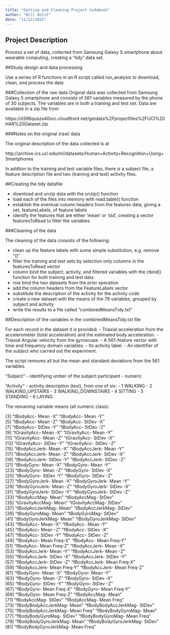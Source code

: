 ```yaml
---
title: "Getting and Cleaning Project Codebook"
author: "Bill Holst"
date: "11/12/2015"
---
```


## Project Description

Process a set of data, collected from Samsung Galaxy S smartphone about wearable computing, creating a "tidy" data set. 

##Study design and data processing

Use a series of R functions in an R script called run_analysis to download, clean, and process the data

###Collection of the raw data
Original data was collected from Samsung Galaxy 5 smartphone and consists of 561 variables measured by the phone of 30 subjects.  The variables are in both a training and test set.  Data are available in a zip file from

https://d396qusza40orc.cloudfront.net/getdata%2Fprojectfiles%2FUCI%20HAR%20Dataset.zip 

###Notes on the original (raw) data 

The original description of the data collected is at 

http://archive.ics.uci.edu/ml/datasets/Human+Activity+Recognition+Using+Smartphones 

In addtion to the training and test variable files, there is a subject file, a feature description file and two (training and test) activity files.  

##Creating the tidy datafile

- download and unzip data with the unzip() function
- load each of the files into memory with read.table() function
- establish the eventual column headers from the features data, giving a set, featureLabels, of feature labels
- identify the features that are either 'mean' or 'std', creating a vector featuresToRead to filter the variables

###Cleaning of the data

The cleaning of the data consists of the following:

- clean up the feature labels with some simple substitution, e.g. remove "()"
- filter the training and test sets by selection only columns in the featuresToRead vector
- column bind the subject, activity, and filtered variables with the cbind() function for both training and test data
- row bind the two datasets from the prior operation
- add the column headers from the FeatureLabels vector
- substitute the description of the activity for the activity code
- create a new dataset with the means of the 79 variables, grouped by subject and activity
- write the results to a file called "combinedMeansTidy.txt"

##Description of the variables in the combinedMeansTidy.txt file

For each record in the dataset it is provided: 
- Triaxial acceleration from the accelerometer (total acceleration) and the estimated body acceleration. 
- Triaxial Angular velocity from the gyroscope. 
- A 561-feature vector with time and frequency domain variables. 
- Its activity label. 
- An identifier of the subject who carried out the experiment.

The script removes all but the mean and standard deviations from the 561 variables.

 "Subject" - identifying umber of the subject participant - numeric
 
 "Activity" - activity description (text), from one of six: 
 - 1            WALKING
 - 2   WALKING_UPSTAIRS
 - 3 WALKING_DOWNSTAIRS
 - 4            SITTING
 - 5           STANDING
 - 6             LAYING
  
 The remaining variable means (all numeric class):
 
 [3] "tBodyAcc- Mean -X"               "tBodyAcc- Mean -Y"              
 [5] "tBodyAcc- Mean -Z"               "tBodyAcc- StDev -X"             
 [7] "tBodyAcc- StDev -Y"              "tBodyAcc- StDev -Z"             
 [9] "tGravityAcc- Mean -X"            "tGravityAcc- Mean -Y"           
[11] "tGravityAcc- Mean -Z"            "tGravityAcc- StDev -X"          
[13] "tGravityAcc- StDev -Y"           "tGravityAcc- StDev -Z"          
[15] "tBodyAccJerk- Mean -X"           "tBodyAccJerk- Mean -Y"          
[17] "tBodyAccJerk- Mean -Z"           "tBodyAccJerk- StDev -X"         
[19] "tBodyAccJerk- StDev -Y"          "tBodyAccJerk- StDev -Z"         
[21] "tBodyGyro- Mean -X"              "tBodyGyro- Mean -Y"             
[23] "tBodyGyro- Mean -Z"              "tBodyGyro- StDev -X"            
[25] "tBodyGyro- StDev -Y"             "tBodyGyro- StDev -Z"            
[27] "tBodyGyroJerk- Mean -X"          "tBodyGyroJerk- Mean -Y"         
[29] "tBodyGyroJerk- Mean -Z"          "tBodyGyroJerk- StDev -X"        
[31] "tBodyGyroJerk- StDev -Y"         "tBodyGyroJerk- StDev -Z"        
[33] "tBodyAccMag- Mean "              "tBodyAccMag- StDev "            
[35] "tGravityAccMag- Mean "           "tGravityAccMag- StDev "         
[37] "tBodyAccJerkMag- Mean "          "tBodyAccJerkMag- StDev "        
[39] "tBodyGyroMag- Mean "             "tBodyGyroMag- StDev "           
[41] "tBodyGyroJerkMag- Mean "         "tBodyGyroJerkMag- StDev "       
[43] "fBodyAcc- Mean -X"               "fBodyAcc- Mean -Y"              
[45] "fBodyAcc- Mean -Z"               "fBodyAcc- StDev -X"             
[47] "fBodyAcc- StDev -Y"              "fBodyAcc- StDev -Z"             
[49] "fBodyAcc- Mean Freq-X"           "fBodyAcc- Mean Freq-Y"          
[51] "fBodyAcc- Mean Freq-Z"           "fBodyAccJerk- Mean -X"          
[53] "fBodyAccJerk- Mean -Y"           "fBodyAccJerk- Mean -Z"          
[55] "fBodyAccJerk- StDev -X"          "fBodyAccJerk- StDev -Y"         
[57] "fBodyAccJerk- StDev -Z"          "fBodyAccJerk- Mean Freq-X"      
[59] "fBodyAccJerk- Mean Freq-Y"       "fBodyAccJerk- Mean Freq-Z"      
[61] "fBodyGyro- Mean -X"              "fBodyGyro- Mean -Y"             
[63] "fBodyGyro- Mean -Z"              "fBodyGyro- StDev -X"            
[65] "fBodyGyro- StDev -Y"             "fBodyGyro- StDev -Z"            
[67] "fBodyGyro- Mean Freq-X"          "fBodyGyro- Mean Freq-Y"         
[69] "fBodyGyro- Mean Freq-Z"          "fBodyAccMag- Mean "             
[71] "fBodyAccMag- StDev "             "fBodyAccMag- Mean Freq"         
[73] "fBodyBodyAccJerkMag- Mean "      "fBodyBodyAccJerkMag- StDev "    
[75] "fBodyBodyAccJerkMag- Mean Freq"  "fBodyBodyGyroMag- Mean "        
[77] "fBodyBodyGyroMag- StDev "        "fBodyBodyGyroMag- Mean Freq"    
[79] "fBodyBodyGyroJerkMag- Mean "     "fBodyBodyGyroJerkMag- StDev "   
[81] "fBodyBodyGyroJerkMag- Mean Freq"
